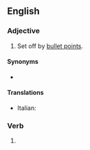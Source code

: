==English==

===Adjective===
{{en-adj|-}}

# {{lb|en|of text}} Set off by [[bullet point]]s.

====Synonyms====
* {{l|en|bullet-pointed}}

====Translations====
{{trans-top}}
* Italian: {{t+|it|puntato}}
{{trans-mid}}
{{trans-bottom}}

===Verb===
{{head|en|verb form}}

# {{en-past of|bullet}}